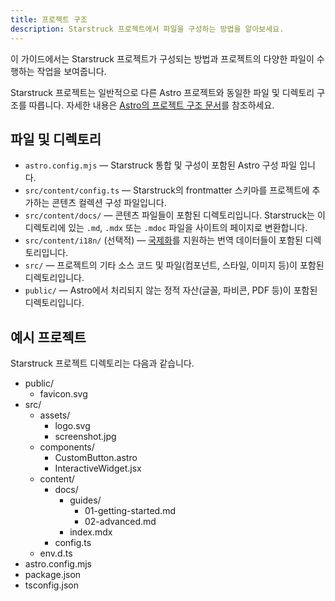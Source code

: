 ```yaml
---
title: 프로젝트 구조
description: Starstruck 프로젝트에서 파일을 구성하는 방법을 알아보세요.
---
```


이 가이드에서는 Starstruck 프로젝트가 구성되는 방법과 프로젝트의 다양한 파일이 수행하는 작업을 보여줍니다.

Starstruck 프로젝트는 일반적으로 다른 Astro 프로젝트와 동일한 파일 및 디렉토리 구조를 따릅니다. 자세한 내용은 [Astro의 프로젝트 구조 문서](https://docs.astro.build/ko/core-concepts/project-structure/)를 참조하세요.

## 파일 및 디렉토리

- `astro.config.mjs` — Starstruck 통합 및 구성이 포함된 Astro 구성 파일 입니다.
- `src/content/config.ts` — Starstruck의 frontmatter 스키마를 프로젝트에 추가하는 콘텐츠 컬렉션 구성 파일입니다.
- `src/content/docs/` — 콘텐츠 파일들이 포함된 디렉토리입니다. Starstruck는 이 디렉토리에 있는 `.md`, `.mdx` 또는 `.mdoc` 파일을 사이트의 페이지로 변환합니다.
- `src/content/i18n/` (선택적) — [국제화](/ko/guides/i18n/)를 지원하는 번역 데이터들이 포함된 디렉토리입니다.
- `src/` — 프로젝트의 기타 소스 코드 및 파일(컴포넌트, 스타일, 이미지 등)이 포함된 디렉토리입니다.
- `public/` — Astro에서 처리되지 않는 정적 자산(글꼴, 파비콘, PDF 등)이 포함된 디렉토리입니다.

## 예시 프로젝트

Starstruck 프로젝트 디렉토리는 다음과 같습니다.


<FileTree>

- public/
  - favicon.svg
- src/
  - assets/
    - logo.svg
    - screenshot.jpg
  - components/
    - CustomButton.astro
    - InteractiveWidget.jsx
  - content/
    - docs/
      - guides/
        - 01-getting-started.md
        - 02-advanced.md
      - index.mdx
    - config.ts
  - env.d.ts
- astro.config.mjs
- package.json
- tsconfig.json

</FileTree>
